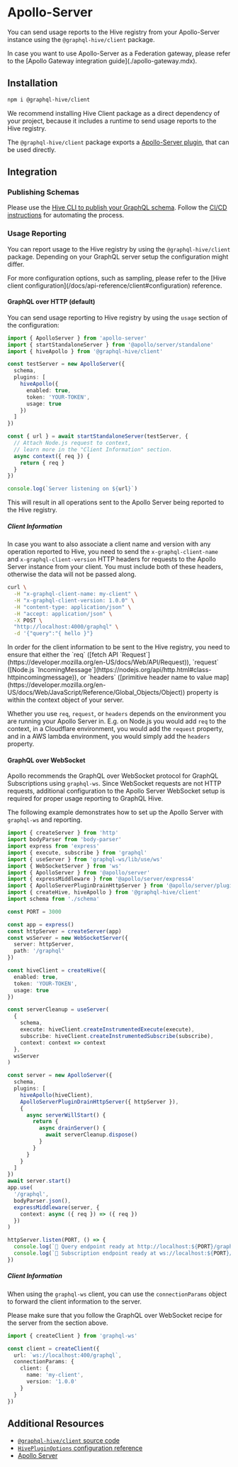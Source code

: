 
# Apollo-Server

You can send usage reports to the Hive registry from your Apollo-Server instance using the
`@graphql-hive/client` package.

<Callout type="warning">
  In case you want to use Apollo-Server as a Federation gateway, please refer to the [Apollo Gateway
  integration guide](./apollo-gateway.mdx).
</Callout>

## Installation

```sh npm2yarn
npm i @graphql-hive/client
```

<Callout type="info">
  We recommend installing Hive Client package as a direct dependency of your project, because it
  includes a runtime to send usage reports to the Hive registry.
</Callout>

The `@graphql-hive/client` package exports a
[Apollo-Server plugin](https://www.apollographql.com/docs/apollo-server/), that can be used
directly.

## Integration

### Publishing Schemas

Please use the [Hive CLI to publish your GraphQL schema](../api-reference/cli.mdx#publish-a-schema).
Follow the [CI/CD instructions](./ci-cd.mdx) for automating the process.

### Usage Reporting

You can report usage to the Hive registry by using the `@graphql-hive/client` package. Depending on
your GraphQL server setup the configuration might differ.

<Callout>
  For more configuration options, such as sampling, please refer to the [Hive client
  configuration](/docs/api-reference/client#configuration) reference.
</Callout>

#### GraphQL over HTTP (default)

You can send usage reporting to Hive registry by using the `usage` section of the configuration:

```ts filename="Node.js Apollo Server S setup" {8-12,19-21}
import { ApolloServer } from 'apollo-server'
import { startStandaloneServer } from '@apollo/server/standalone'
import { hiveApollo } from '@graphql-hive/client'

const testServer = new ApolloServer({
  schema,
  plugins: [
    hiveApollo({
      enabled: true,
      token: 'YOUR-TOKEN',
      usage: true
    })
  ]
})

const { url } = await startStandaloneServer(testServer, {
  // Attach Node.js request to context,
  // learn more in the "Client Information" section.
  async context({ req }) {
    return { req }
  }
})

console.log(`Server listening on ${url}`)
```

This will result in all operations sent to the Apollo Server being reported to the Hive registry.

##### Client Information

In case you want to also associate a client name and version with any operation reported to Hive,
you need to send the `x-graphql-client-name` and `x-graphql-client-version` HTTP headers for
requests to the Apollo Server instance from your client. You must include both of these headers,
otherwise the data will not be passed along.

```bash filename="Example HTTP Request with client headers" {2-3}
curl \
  -H "x-graphql-client-name: my-client" \
  -H "x-graphql-client-version: 1.0.0" \
  -H "content-type: application/json" \
  -H "accept: application/json" \
  -X POST \
  "http://localhost:4000/graphql" \
  -d '{"query":"{ hello }"}
```

<Callout type='info'>
In order for the client information to be sent to the Hive registry, you need to ensure that either
the `req` ([fetch API `Request`](https://developer.mozilla.org/en-US/docs/Web/API/Request)),
`request` ([Node.js `IncomingMessage`](https://nodejs.org/api/http.html#class-httpincomingmessage)),
or `headers`
([primitive header name to value map](https://developer.mozilla.org/en-US/docs/Web/JavaScript/Reference/Global_Objects/Object))
property is within the context object of your server.

Whether you use `req`, `request`, or `headers` depends on the environment you are running your
Apollo Server in. E.g. on Node.js you would add `req` to the context, in a Cloudflare environment,
you would add the `request` property, and in a AWS lambda environment, you would simply add the
`headers` property.

</Callout>

#### GraphQL over WebSocket

Apollo recommends the GraphQL over WebSocket protocol for GraphQL Subscriptions using `graphql-ws`.
Since WebSocket requests are not HTTP requests, additional configuration to the Apollo Server
WebSocket setup is required for proper usage reporting to GraphQL Hive.

The following example demonstrates how to set up the Apollo Server with `graphql-ws` and reporting.

```ts filename="Node.js Apollo Server WebSocket setup" {4,9,22-26,31,32,59}
import { createServer } from 'http'
import bodyParser from 'body-parser'
import express from 'express'
import { execute, subscribe } from 'graphql'
import { useServer } from 'graphql-ws/lib/use/ws'
import { WebSocketServer } from 'ws'
import { ApolloServer } from '@apollo/server'
import { expressMiddleware } from '@apollo/server/express4'
import { ApolloServerPluginDrainHttpServer } from '@apollo/server/plugin/drainHttpServer'
import { createHive, hiveApollo } from '@graphql-hive/client'
import schema from './schema'

const PORT = 3000

const app = express()
const httpServer = createServer(app)
const wsServer = new WebSocketServer({
  server: httpServer,
  path: '/graphql'
})

const hiveClient = createHive({
  enabled: true,
  token: 'YOUR-TOKEN',
  usage: true
})

const serverCleanup = useServer(
  {
    schema,
    execute: hiveClient.createInstrumentedExecute(execute),
    subscribe: hiveClient.createInstrumentedSubscribe(subscribe),
    context: context => context
  },
  wsServer
)

const server = new ApolloServer({
  schema,
  plugins: [
    hiveApollo(hiveClient),
    ApolloServerPluginDrainHttpServer({ httpServer }),
    {
      async serverWillStart() {
        return {
          async drainServer() {
            await serverCleanup.dispose()
          }
        }
      }
    }
  ]
})
await server.start()
app.use(
  '/graphql',
  bodyParser.json(),
  expressMiddleware(server, {
    context: async ({ req }) => ({ req })
  })
)

httpServer.listen(PORT, () => {
  console.log(`🚀 Query endpoint ready at http://localhost:${PORT}/graphql`)
  console.log(`🚀 Subscription endpoint ready at ws://localhost:${PORT}/graphql`)
})
```

##### Client Information

When using the `graphql-ws` client, you can use the `connectionParams` object to forward the client
information to the server.

Please make sure that you follow the GraphQL over WebSocket recipe for the server from the section
above.

```ts filename="GraphQL over WebSocket client configuration"
import { createClient } from 'graphql-ws'

const client = createClient({
  url: `ws://localhost:400/graphql`,
  connectionParams: {
    client: {
      name: 'my-client',
      version: '1.0.0'
    }
  }
})
```

## Additional Resources

- [`@graphql-hive/client` source code](https://github.com/kamilkisiela/graphql-hive/tree/main/packages/libraries/client)
- [`HivePluginOptions` configuration reference](https://github.com/kamilkisiela/graphql-hive/blob/main/packages/libraries/client/src/internal/types.ts#LL40C29-L40C29)
- [Apollo Server](https://www.apollographql.com/docs/apollo-server/)
